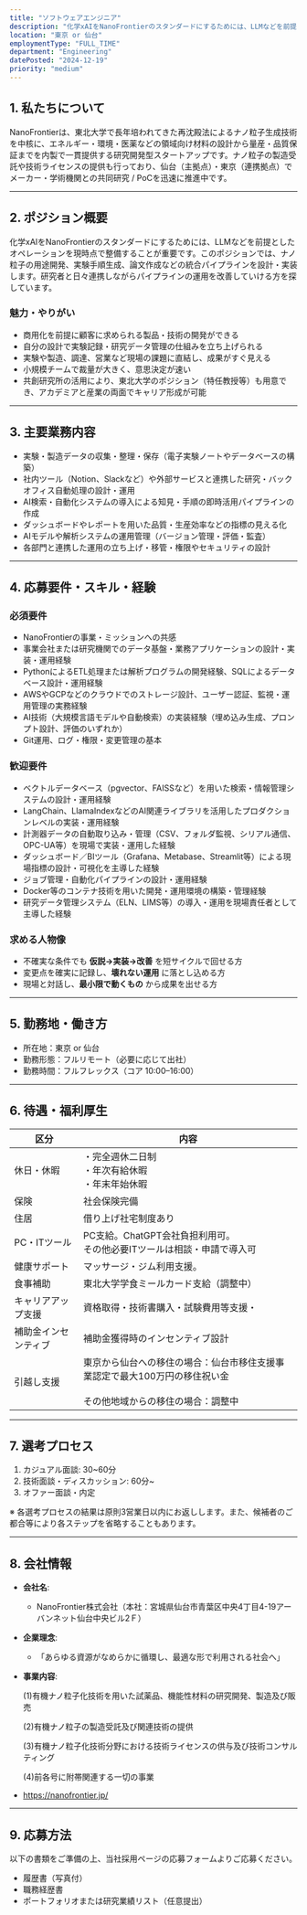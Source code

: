 ```yaml
---
title: "ソフトウェアエンジニア"
description: "化学xAIをNanoFrontierのスタンダードにするためには、LLMなどを前提としたオペレーションを現時点で整備することが重要です。このポジションでは、ナノ粒子の用途開発、実験手順生成、論文作成などの統合パイプラインを設計・実装します。"
location: "東京 or 仙台"
employmentType: "FULL_TIME"
department: "Engineering"
datePosted: "2024-12-19"
priority: "medium"
---
```


## 1. 私たちについて

NanoFrontierは、東北大学で長年培われてきた再沈殿法によるナノ粒子生成技術を中核に、エネルギー・環境・医薬などの領域向け材料の設計から量産・品質保証までを内製で一貫提供する研究開発型スタートアップです。ナノ粒子の製造受託や技術ライセンスの提供も行っており、仙台（主拠点）・東京（連携拠点）でメーカー・学術機関との共同研究 / PoCを迅速に推進中です。

---

## 2. ポジション概要

化学xAIをNanoFrontierのスタンダードにするためには、LLMなどを前提としたオペレーションを現時点で整備することが重要です。このポジションでは、ナノ粒子の用途開発、実験手順生成、論文作成などの統合パイプラインを設計・実装します。研究者と日々連携しながらパイプラインの運用を改善していける方を探しています。

### 魅力・やりがい

- 商用化を前提に顧客に求められる製品・技術の開発ができる
- 自分の設計で実験記録・研究データ管理の仕組みを立ち上げられる
- 実験や製造、調達、営業など現場の課題に直結し、成果がすぐ見える
- 小規模チームで裁量が大きく、意思決定が速い
- 共創研究所の活用により、東北大学のポジション（特任教授等）も用意でき、アカデミアと産業の両面でキャリア形成が可能

---

## 3. 主要業務内容

- 実験・製造データの収集・整理・保存（電子実験ノートやデータベースの構築）
- 社内ツール（Notion、Slackなど）や外部サービスと連携した研究・バックオフィス自動処理の設計・運用
- AI検索・自動化システムの導入による知見・手順の即時活用パイプラインの作成
- ダッシュボードやレポートを用いた品質・生産効率などの指標の見える化
- AIモデルや解析システムの運用管理（バージョン管理・評価・監査）
- 各部門と連携した運用の立ち上げ・移管・権限やセキュリティの設計

---

## 4. 応募要件・スキル・経験

### 必須要件

- NanoFrontierの事業・ミッションへの共感
- 事業会社または研究機関でのデータ基盤・業務アプリケーションの設計・実装・運用経験
- PythonによるETL処理または解析プログラムの開発経験、SQLによるデータベース設計・運用経験
- AWSやGCPなどのクラウドでのストレージ設計、ユーザー認証、監視・運用管理の実務経験
- AI技術（大規模言語モデルや自動検索）の実装経験（埋め込み生成、プロンプト設計、評価のいずれか）
- Git運用、ログ・権限・変更管理の基本

### 歓迎要件

- ベクトルデータベース（pgvector、FAISSなど）を用いた検索・情報管理システムの設計・運用経験
- LangChain、LlamaIndexなどのAI関連ライブラリを活用したプロダクションレベルの実装・運用経験
- 計測器データの自動取り込み・管理（CSV、フォルダ監視、シリアル通信、OPC-UA等）を現場で実装・運用した経験
- ダッシュボード／BIツール（Grafana、Metabase、Streamlit等）による現場指標の設計・可視化を主導した経験
- ジョブ管理・自動化パイプラインの設計・運用経験
- Docker等のコンテナ技術を用いた開発・運用環境の構築・管理経験
- 研究データ管理システム（ELN、LIMS等）の導入・運用を現場責任者として主導した経験

### 求める人物像

- 不確実な条件でも **仮説→実装→改善** を短サイクルで回せる方
- 変更点を確実に記録し、**壊れない運用** に落とし込める方
- 現場と対話し、**最小限で動くもの** から成果を出せる方

---

## 5. 勤務地・働き方

- 所在地：東京 or 仙台
- 勤務形態：フルリモート（必要に応じて出社）
- 勤務時間：フルフレックス（コア 10:00–16:00）

---

## 6. 待遇・福利厚生

| 区分 | 内容 |
| --- | --- |
| 休日・休暇 | ・完全週休二日制<br/>・年次有給休暇<br/>・年末年始休暇 |
| 保険 | 社会保険完備 |
| 住居 | 借り上げ社宅制度あり |
| PC・ITツール | PC支給。ChatGPT会社負担利用可。<br/>その他必要ITツールは相談・申請で導入可 |
| 健康サポート | マッサージ・ジム利用支援。 |
| 食事補助 | 東北大学学食ミールカード支給（調整中） |
| キャリアアップ支援 | 資格取得・技術書購入・試験費用等支援・ |
| 補助金インセンティブ | 補助金獲得時のインセンティブ設計 |
| 引越し支援 | 東京から仙台への移住の場合：仙台市移住支援事業認定で最大100万円の移住祝い金<br/><br/>その他地域からの移住の場合：調整中 |

---

## 7. 選考プロセス

1. カジュアル面談: 30~60分
2. 技術面談・ディスカッション: 60分~
3. オファー面談・内定

※ 各選考プロセスの結果は原則3営業日以内にお返しします。また、候補者のご都合等により各ステップを省略することもあります。

---

## 8. 会社情報

- **会社名**:
    - NanoFrontier株式会社（本社：宮城県仙台市青葉区中央4丁目4-19アーバンネット仙台中央ビル2Ｆ）
- **企業理念**:
    - 「あらゆる資源がなめらかに循環し、最適な形で利用される社会へ」
- **事業内容**:
    
    (1)有機ナノ粒子化技術を用いた試薬品、機能性材料の研究開発、製造及び販売
    
    (2)有機ナノ粒子の製造受託及び関連技術の提供
    
    (3)有機ナノ粒子化技術分野における技術ライセンスの供与及び技術コンサルティング
    
    (4)前各号に附帯関連する一切の事業
    
- https://nanofrontier.jp/

---

## 9. 応募方法

以下の書類をご準備の上、当社採用ページの応募フォームよりご応募ください。

- 履歴書（写真付）
- 職務経歴書
- ポートフォリオまたは研究業績リスト（任意提出）


